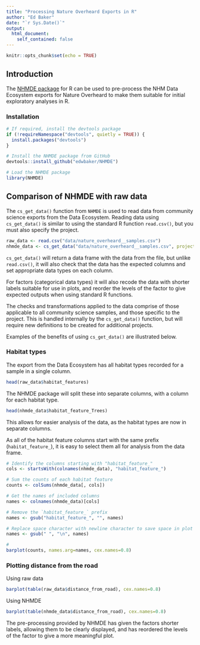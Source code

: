 ```yaml
---
title: "Processing Nature Overheard Exports in R"
author: "Ed Baker"
date: "`r Sys.Date()`"
output:
  html_document: 
    self_contained: false
---
```


```r
knitr::opts_chunk$set(echo = TRUE)
```

## Introduction

The [NHMDE package](https://github.com/edwbaker/NHMDE) for R can be used to pre-process the NHM Data Ecosystem exports for Nature Overheard to make them suitable for initial exploratory analyses in R.

### Installation

```r
# If required, install the devtools package
if (!requireNamespace("devtools", quietly = TRUE)) {
  install.packages("devtools")
}

# Install the NHMDE package from GitHub
devtools::install_github("edwbaker/NHMDE")

# Load the NHMDE package
library(NHMDE)
```

## Comparison of NHMDE with raw data

The `cs_get_data()` function from `NHMDE` is used to read data from community science exports from the Data Ecosystem. Reading data using `cs_get_data()` is similar to using the standard R function `read.csv()`, but you must also specify the project.

```r
raw_data <- read.csv("data/nature_overheard__samples.csv")
nhmde_data <- cs_get_data("data/nature_overheard__samples.csv", project="natureoverheard")
```

`cs_get_data()` will return a data frame with the data from the file, but unlike `read.csv()`, it will also check that the data has the expected columns and set appropriate data types on each column. 

For factors (categorical data types) it will also recode the data with shorter labels suitable for use in plots, and reorder the levels of the factor to give expected outputs when using standard R functions.

The checks and transformations applied to the data comprise of those applicable to all community science samples, and those specific to the project. This is handled internally by the `cs_get_data()` function, but will require new definitions to be created for additional projects.

Examples of the benefits of using `cs_get_data()` are illustrated below.

\newpage

### Habitat types

The export from the Data Ecosystem has all habitat types recorded for a sample in a single column.

```r
head(raw_data$habitat_features)
```

The NHMDE package will split these into separate columns, with a column for each habitat type.

```r
head(nhmde_data$habitat_feature_Trees)
```

This allows for easier analysis of the data, as the habitat types are now in separate columns.

As all of the habitat feature columns start with the same prefix (`habitat_feature_`), it is easy to select them all for analysis from the data frame.


```r
# Identify the columns starting with "habitat_feature_"
cols <- startsWith(colnames(nhmde_data), "habitat_feature_")

# Sum the counts of each habitat feature
counts <- colSums(nhmde_data[, cols])

# Get the names of included columns
names <- colnames(nhmde_data)[cols]

# Remove the `habitat_feature_` prefix
names <- gsub("habitat_feature_", "", names)

# Replace space character with newline character to save space in plot
names <- gsub(" ", "\n", names)

# 
barplot(counts, names.arg=names, cex.names=0.8)
```

\newpage

### Plotting distance from the road

Using raw data

```r
barplot(table(raw_data$distance_from_road), cex.names=0.8)
```

\newpage

Using NHMDE

```r
barplot(table(nhmde_data$distance_from_road), cex.names=0.8)
```

The pre-processing provided by NHMDE has given the factors shorter labels, allowing them to be clearly displayed, and has reordered the levels of the factor to give a more meaningful plot.
